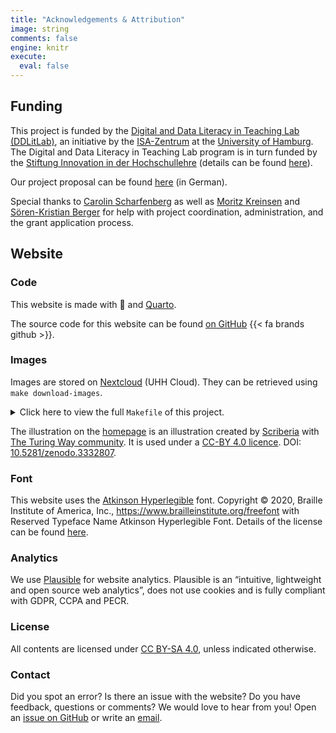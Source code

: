 ```yaml
---
title: "Acknowledgements & Attribution"
image: string
comments: false
engine: knitr
execute:
  eval: false
---
```


## Funding

This project is funded by the [Digital and Data Literacy in Teaching Lab (DDLitLab)](https://www.isa.uni-hamburg.de/en/ddlitlab.html), an initiative by the [ISA-Zentrum](https://www.isa.uni-hamburg.de/) at the [University of Hamburg](https://www.uni-hamburg.de/en.html).
The Digital and Data Literacy in Teaching Lab program is in turn funded by the [Stiftung Innovation in der Hochschullehre](https://stiftung-hochschullehre.de/en/) (details can be found [here](https://stiftung-hochschullehre.de/projekt/ddlitlab/)).

Our project proposal can be found [here]({{< var links.proposal >}}) (in German).

Special thanks to [Carolin Scharfenberg](https://www.isa.uni-hamburg.de/en/ddlitlab/team/scharfenberg-carolin.html){target="_blank"} as well as [Moritz Kreinsen](https://www.isa.uni-hamburg.de/en/ddlitlab/team/kreinsen-moritz.html) and [Sören-Kristian Berger](https://www.isa.uni-hamburg.de/en/ddlitlab/team/berger-soeren-kristian.html) for help with project coordination, administration, and the grant application process.

## Website

### Code

This website is made with 🖤 and [Quarto](https://quarto.org/).

The source code for this website can be found [on GitHub]({{< var links.github >}}) {{< fa brands github >}}.

### Images

Images are stored on [Nextcloud]({{< var links.nextcloud >}}) (UHH Cloud).
They can be retrieved using `make download-images`.

<details>
<summary>Click here to view the full `Makefile` of this project.</summary>
```bash
#| eval: false
#| file: Makefile
#| code-line-numbers: true
```
</details>

The illustration on the [homepage](index.qmd){target="_self"} is an illustration created by [Scriberia](https://www.scriberia.com/) with [The Turing Way community](https://the-turing-way.netlify.app/welcome).
It is used under a [CC-BY 4.0 licence](https://creativecommons.org/licenses/by/4.0/). DOI: [10.5281/zenodo.3332807](https://doi.org/10.5281/zenodo.3695300).

### Font

This website uses the [Atkinson Hyperlegible](https://brailleinstitute.org/freefont) font.
Copyright © 2020, Braille Institute of America, Inc., [https://www.brailleinstitute.org/freefont](https://www.brailleinstitute.org/freefont) with Reserved Typeface Name Atkinson Hyperlegible Font.
Details of the license can be found [here](http://brailleinstitute.org/wp-content/uploads/2020/11/Atkinson-Hyperlegible-Font-License-2020-1104.pdf).

### Analytics

We use [Plausible](https://plausible.io/) for website analytics.
Plausible is an "intuitive, lightweight and open source web analytics", does not use cookies and is fully compliant with GDPR, CCPA and PECR.

### License

All contents are licensed under [CC BY-SA 4.0](https://creativecommons.org/licenses/by-sa/4.0/), unless indicated otherwise.

### Contact

Did you spot an error?
Is there an issue with the website?
Do you have feedback, questions or comments?
We would love to hear from you!
Open an [issue on GitHub]({{< var links.issues >}}) or write an [email]({{< var links.mailto >}}){target="_blank"}.
